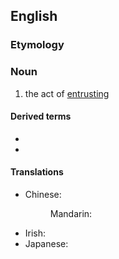 ==English==

===Etymology===
{{suffix|entrust|ment|lang=en}}

===Noun===
{{en-noun|~}}

# the act of [[entrust]]ing

====Derived terms====
* {{l|en|negligent entrustment}}
* {{l|en|re-entrustment}}

====Translations====
{{trans-top|the act of entrusting}}
* Chinese:
*: Mandarin: {{t+|cmn|委托|tr=wěituō|sc=Hani}}
{{trans-mid}}
* Irish: {{t|ga|tiomnú|m}}
* Japanese: {{t+|ja|信託|tr=しんたく, shintaku|sc=Jpan}}
{{trans-bottom}}